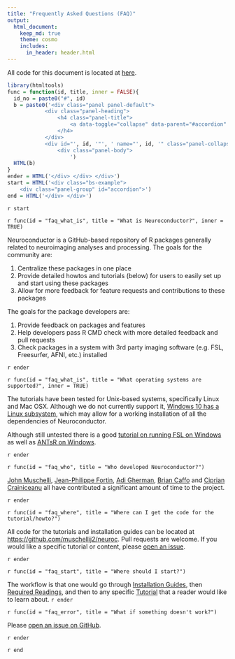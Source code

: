 ```yaml
---
title: "Frequently Asked Questions (FAQ)"
output: 
  html_document:
    keep_md: true
    theme: cosmo
    includes:
      in_header: header.html   
---
```



All code for this document is located at [here](https://raw.githubusercontent.com/muschellij2/neuroc/master/faq/index.R).

```r
library(htmltools)
func = function(id, title, inner = FALSE){
  id_no = paste0("#", id)
  b = paste0('<div class="panel panel-default">
            <div class="panel-heading">
                <h4 class="panel-title">
                    <a data-toggle="collapse" data-parent="#accordion" href="', id_no, '">', title, '</a>
                </h4>
            </div>
            <div id="', id, '"', ' name="', id, '" class="panel-collapse collapse ', ifelse(inner, "in", ""), '">
                <div class="panel-body">
                    ')
  HTML(b)
}
ender = HTML('</div> </div> </div>')
start = HTML('<div class="bs-example">
    <div class="panel-group" id="accordion">')
end = HTML('</div> </div>')
```


`r start`

`r func(id = "faq_what_is", title = "What is Neuroconductor?", inner = TRUE)`

<!-- ## What is Neuroconductor? -->

Neuroconductor is a GitHub-based repository of R packages generally related to neuroimaging analyses and processing.  The goals for the community are:

1.  Centralize these packages in one place
2.  Provide detailed howtos and tutorials (below) for users to easily set up and start using these packages
3.  Allow for more feedback for feature requests and contributions to these packages

The goals for the package developers are:

1. Provide feedback on packages and features
2. Help developers pass R CMD check with more detailed feedback and pull requests
3. Check packages in a system with 3rd party imaging software (e.g. FSL, Freesurfer, AFNI, etc.) installed

`r ender`

`r func(id = "faq_what_is", title = "What operating systems are supported?", inner = TRUE)`

The tutorials have been tested for Unix-based systems, specifically Linux and Mac OSX.  Although we do not currently support it, [Windows 10 has a Linux subsystem ](https://msdn.microsoft.com/en-us/commandline/wsl/install_guide), which may allow for a working installation of all the dependencies of Neuroconductor. 

Although still untested there is a good [tutorial on running FSL on Windows](http://www.nemotos.net/?p=1481) as well as [ANTsR on Windows](https://github.com/stnava/ANTsR/wiki/Installing-ANTsR-in-Windows-10-(along-with-FSL,-Rstudio,-Freesurfer,-etc)).  

`r ender`


`r func(id = "faq_who", title = "Who developed Neuroconductor?")`

<!-- ## Who developed Neuroconductor? -->

[John Muschelli](http://johnmuschelli.com/), [Jean-Philippe Fortin](https://jfortinbiostats.com/), [Adi Gherman](http://www.jhsph.edu/faculty/directory/profile/3326/adrian-gherman), [Brian Caffo](http://www.bcaffo.com/) and [Ciprian Crainiceanu](http://www.biostat.jhsph.edu/~ccrainic/) all have contributed a significant amount of time to the project.

`r ender`

`r func(id = "faq_where", title = "Where can I get the code for the tutorial/howto?")`

<!-- ## Where can I get the code for the tutorial/howto? -->

All code for the tutorials and installation guides can be located at [https://github.com/muschellij2/neuroc](https://github.com/muschellij2/neuroc).  Pull requests are welcome.   If you would like a specific tutorial or content, please [open an issue](https://github.com/muschellij2/neuroc/issues).  

`r ender`


`r func(id = "faq_start", title = "Where should I start?")`

<!-- ## Where should I start? -->

The workflow is that one would go through [Installation Guides](../index.html), then [Required Readings](../index.html), and then to any specific [Tutorial](../index.html) that a reader would like to learn about. 
`r ender`


`r func(id = "faq_error", title = "What if something doesn't work?")`

<!-- ## What if something doesn't work? -->

Please [open an issue on GitHub](https://github.com/muschellij2/neuroc/issues).  

`r ender`

`r end`
